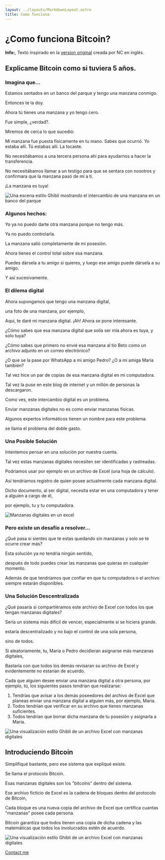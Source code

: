```yaml
---
layout: ../layouts/MarkdownLayout.astro
title: Como funciona
---
```



# ¿Como funciona Bitcoin?

<Notification type="info">
  <Icon pack="ion" name="information-circle-outline" />
  <p>
    <strong>Info:</strong>,
    Texto inspirado en la <a href="https://medium.com/free-code-camp/explain-bitcoin-like-im-five-73b4257ac833">version original</a> creada por NC en inglés.
  </p>
</Notification>

## Explicame Bitcoin como si tuviera 5 años.

### Imagina que...

Estamos sentados en un banco del parque y tengo una manzana conmigo. 

Entonces te la doy. 

Ahora tú tienes una manzana y yo tengo cero. 

Fue simple, ¿verdad?.

Miremos de cerca lo que sucedió: 

Mi manzana fue puesta físicamente en tu mano. Sabes que ocurrió. Yo estaba allí. Tú estabas allí. La tocaste.

No necesitábamos a una tercera persona ahí para ayudarnos a hacer la transferencia.

No necesitábamos llamar a un testigo para que se sentara con nosotros y confirmara que la manzana pasó de mí a ti. 

¡La manzana es tuya!

<Image 
  src="/images/ghibli-apple-exchange.png.png" 
  alt="Una escena estilo Ghibli mostrando el intercambio de una manzana en un banco del parque"
  width={600}
  height={400}
  class="my-8 rounded-lg shadow-lg"
/>


### Algunos hechos:

Yo ya no puedo darte otra manzana porque no tengo más. 

Ya no puedo controlarla. 

La manzana salió completamente de mi posesión.

Ahora tienes el control total sobre esa manzana.

Puedes dársela a tu amigo si quieres, y luego ese amigo puede dársela a su amigo. 

Y así sucesivamente.

### El dilema digital

Ahora supongamos que tengo una manzana digital, 

una foto de una manzana, por ejemplo, 

Aquí, te daré mi manzana digital. ¡Ah! Ahora se pone interesante.

¿Cómo sabes que esa manzana digital que solía ser mía ahora es tuya, y solo tuya?


¿Cómo sabes que primero no envié esa manzana al tío Beto como un archivo adjunto en un correo electrónico?

¿O que se la pase por WhatsApp a mi amigo Pedro? ¿O a mi amiga Maria también? 

Tal vez hice un par de copias de esa manzana digital en mi computadora. 

Tal vez la puse en este blog de internet y un millón de personas la descargaron.


Como ves, este intercambio digital es un problema. 

Enviar manzanas digitales no es como enviar manzanas físicas.

Algunos expertos informáticos tienen un nombre para este problema: 

se llama el problema del doble gasto.


### Una Posible Solución

Intentemos pensar en una solución por nuestra cuenta. 

Tal vez estas manzanas digitales necesiten ser identificadas y rastreadas.

Podríamos usar por ejemplo en un archivo de Excel (una hoja de cálculo).

Así tendríamos registro de quien posee actualmente cada manzana digital.


Dicho documento, al ser digital, necesita estar en una computadora y tener a alguien a cargo de él,

por ejemplo, tu y tu computadora.

<Image 
  src="/images/ghibli-excel.png.jpg" 
  alt="Manzanas digitales en un excel"
  width={600}
  height={400}
  class="my-8 rounded-lg shadow-lg"
/>

### Pero existe un desafío a resolver...

¿Qué pasa si sientes que te estas quedando sin manzanas y solo se te ocurre crear más?

Esta solución ya no tendría ningún sentido, 

después de todo puedes crear las manzanas que quieras en cualquier momento.

Además de que tendríamos que confiar en que tu computadora o el archivo siempre estarán disponibles.


### Una Solución Descentralizada

¿Qué pasaría si compartiéramos este archivo de Excel con todos los que tengan manzanas digitales? 


Sería un sistema más difícil de vencer, especialmente si se hiciera grande. 

estaría descentralizado y no bajo el control de una sola persona, 

sino de todos.


Si aleatoriamente, tu, Maria o Pedro decidieran asignarse más manzanas digitales,

Bastaría con que todos los demás revisaran su archivo de Excel y evidentemente no estarían de acuerdo.

Cada que alguien desee enviar una manzana digital a otra persona, por ejemplo, tú, los siguientes pasos tendrían que realizarse:

1. Tendrías que avisar a los demás poseedores del archivo de Excel que planeas enviar una manzana digital a alguien más, por ejemplo, Maria.
2. Todos tendrían que verificar en su archivo que tienes manzanas suficientes.
3. Todos tendrían que borrar dicha manzana de tu posesión y asignarla a Maria.

<Image 
  src="/images/ghibli-excel-spreadsheet.png.png" 
  alt="Una visualización estilo Ghibli de un archivo Excel con manzanas digitales"
  width={600}
  height={400}
  class="my-8 rounded-lg shadow-lg"
/>

## Introduciendo Bitcoin

Simplifiqué bastante, pero ese sistema que expliqué existe. 

Se llama el protocolo Bitcoin. 


Esas manzanas digitales son los "bitcoins" dentro del sistema.


Ese archivo ficticio de Excel es la cadena de bloques dentro del protocolo de Bitcoin, 


Cada bloque es una nueva copia del archivo de Excel que certifica cuantas "manzanas" posee cada persona.


Bitcoin garantiza que todos tienen una copia de dicha cadena y las matemáticas que todos los involucrados estén de acuerdo.

<Image 
  src="/images/ghibli-nakamoto.png" 
  alt="Una visualización estilo Ghibli de un archivo Excel con manzanas digitales"
  width={600}
  height={400}
  class="my-8 rounded-lg shadow-lg"
/>

[Contact me](https://x.com/ITE_kar)